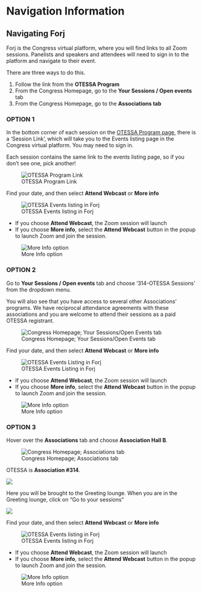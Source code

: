 # Navigation Information {-}

## Navigating Forj {-}
Forj is the Congress virtual platform, where you will find links to all Zoom sessions. Panelists and speakers and attendees will need to sign in to the platform and navigate to their event.



There are three ways to do this.

1. Follow the link from the **OTESSA Program**
2. From the Congress Homepage, go to the **Your Sessions / Open events** tab  
3. From the Congress Homepage, go to the **Associations tab**   

### **OPTION 1** {-}

In the bottom corner of each session on the [OTESSA Program page](https://otessa.org/2022/program), there is a 'Session Link', which will take you to the Events listing page in the Congress virtual platform. You may need to sign in.

Each session contains the same link to the events listing page, so if you don't see one, pick another!

![OTESSA Program Link](assets/media/nav/image9.png)

Find your date, and then select **Attend Webcast** or **More info**

![OTESSA Events listing in Forj](assets/media/nav/image2.png)

- If you choose **Attend Webcast**, the Zoom session will launch  
- If you choose **More info**, select the **Attend Webcast** button in the popup to launch Zoom and join the session.  
  
![More Info option](assets/media/nav/image3.png)

### **OPTION 2** {-}
Go to **Your Sessions / Open events** tab and choose '314-OTESSA Sessions' from the dropdown menu.

You will also see that you have access to several other Associations' programs. We have reciprocal attendance agreements with these associations and you are welcome to attend their sessions as a paid OTESSA registrant.

![Congress Homepage; Your Sessions/Open Events tab](assets/media/nav/image1.png)

Find your date, and then select **Attend Webcast** or **More info**

![OTESSA Events Listing in Forj](assets/media/nav/image2.png)

- If you choose **Attend Webcast**, the Zoom session will launch  
- If you choose **More info**, select the **Attend Webcast** button in the popup to launch Zoom and join the session.

![More Info option](assets/media/nav/image3.png)

### **OPTION 3** {-}

Hover over the **Associations** tab and choose **Association Hall B**.

![Congress Homepage; Associations tab](assets/media/nav/image4.png)

OTESSA is **Association #314**.

![](assets/media/nav/image6.png)

Here you will be brought to the Greeting lounge. When you are in the Greeting lounge, click on “Go to your sessions”

![](assets/media/nav/image7.png)

Find your date, and then select **Attend Webcast** or **More info**

![OTESSA Events listing in Forj](assets/media/nav/image2.png)

- If you choose **Attend Webcast**, the Zoom session will launch  
- If you choose **More info**, select the **Attend Webcast** button in the popup to launch Zoom and join the session.  
  
![More Info option](assets/media/nav/image3.png)



